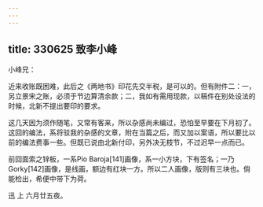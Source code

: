 ```yaml
---
---
---
```

title: 330625 致李小峰
---




小峰兄：

近来收账既困难，此后之《两地书》印花先交半税，是可以的。但有附件二：一，另立景宋之账，必须于节边算清余款；二，我如有需用现款，以稿件在别处设法的时候，北新不提出要印的要求。

这几天因为须作随笔，又常有客来，所以杂感尚未编过，恐怕至早要在下月初了。这回的编法，系将驳我的杂感的文章，附在当篇之后，而又加以案语，所以要比以前的编法费事一些。但既已说由北新付印，另外决无枝节，不过迟早一点而已。

前回面索之锌板，一系Pío Baroja[141]画像，系一小方块，下有签名；一乃Gorky[142]画像，是线画，额边有红块一方。所以二人画像，版则有三块也。倘能检出，希便中带下为荷。

迅 上 六月廿五夜。